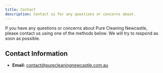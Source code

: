 ```yaml
---
title: Contact
description: Contact us for any questions or concerns about.
---
```


If you have any questions or concerns about Pure Cleaning Newcastle, please contact us using one of the methods below. We will try to respond as soon as possible.

## Contact Information

-   **Email:** [contact@purecleaningnewcastle.com.au](mailto:contact@purecleaningnewcastle.com.au)
